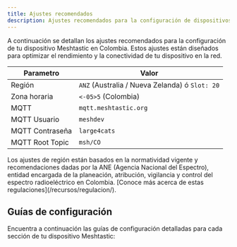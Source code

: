 ```yaml
---
title: Ajustes recomendados
description: Ajustes recomendados para la configuración de dispositivos Meshtastic en Colombia
---
```



A continuación se detallan los ajustes recomendados para la configuración de tu dispositivo Meshtastic en Colombia. Estos ajustes están diseñados para optimizar el rendimiento y la conectividad de tu dispositivo en la red.

|Parametro|Valor|
|---|---|
|Región|`ANZ` (Australia / Nueva Zelanda) ó `Slot: 20`|
|Zona horaria|`<-05>5` (Colombia)|
|MQTT|`mqtt.meshtastic.org`|
|MQTT Usuario|`meshdev`|
|MQTT Contraseña|`large4cats`|
|MQTT Root Topic|`msh/CO`|

<Aside title="Ten presente..." type="tip">Los ajustes de región están basados en la normatividad vigente y recomendaciones dadas por la ANE (Agencia Nacional del Espectro), entidad encargada de la planeación, atribución, vigilancia y control del espectro radioeléctrico en Colombia. [Conoce más acerca de estas regulaciones](/recursos/regulacion/).</Aside>

## Guías de configuración

Encuentra a continuación las guías de configuración detalladas para cada sección de tu dispositivo Meshtastic:

<LinkCard
title="Configuración de radio"
description="Ajustes recomendados para la configuración de radio"
href="/configuracion/radio"
/>

<LinkCard
title="Configuración de módulo"
description="Ajustes recomendados para la configuración de radio"
href="/configuracion/modulo"
/>